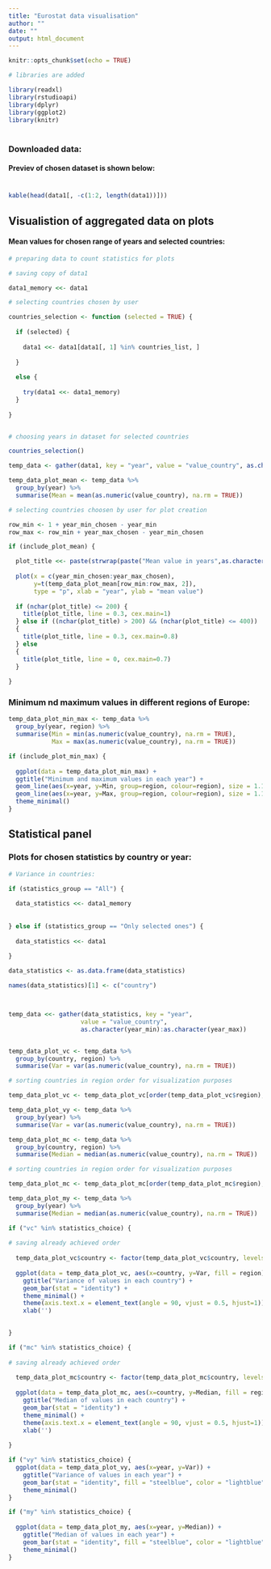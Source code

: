 ---
title: "Eurostat data visualisation"
author: ""
date: ""
output: html_document
---

```{r setup, include=FALSE}
knitr::opts_chunk$set(echo = TRUE)
```

```{r, include=FALSE}

# libraries are added 

library(readxl)
library(rstudioapi)
library(dplyr)
library(ggplot2)
library(knitr)
```

#
#
### Downloaded data:


#### Previev of chosen dataset is shown below:
#
#
```{r, echo=FALSE, fig.align='center'}

kable(head(data1[, -c(1:2, length(data1))]))

```

## Visualistion of aggregated data on plots

#### Mean values for chosen range of years and selected countries:

```{r, include=FALSE}

# preparing data to count statistics for plots

# saving copy of data1

data1_memory <<- data1

# selecting countries chosen by user

countries_selection <- function (selected = TRUE) {
  
  if (selected) {
    
    data1 <<- data1[data1[, 1] %in% countries_list, ]
    
  }
  
  else {
    
    try(data1 <<- data1_memory)
  }
  
}


# choosing years in dataset for selected countries

countries_selection()

temp_data <- gather(data1, key = "year", value = "value_country", as.character(year_min):as.character(year_max))

temp_data_plot_mean <- temp_data %>%
  group_by(year) %>%
  summarise(Mean = mean(as.numeric(value_country), na.rm = TRUE))
```


```{r, echo = FALSE, fig.align='center', fig.height=8, fig.width=9}

# selecting countries choosen by user for plot creation

row_min <- 1 + year_min_chosen - year_min
row_max <- row_min + year_max_chosen - year_min_chosen

if (include_plot_mean) {

  plot_title <<- paste(strwrap(paste("Mean value in years",as.character(year_min_chosen), "-", as.character(year_max_chosen), "in  countires:", toString(countries_list)), width = 120), collapse="\n")
  
  plot(x = c(year_min_chosen:year_max_chosen),
       y=t(temp_data_plot_mean[row_min:row_max, 2]), 
       type = "p", xlab = "year", ylab = "mean value")
  
  if (nchar(plot_title) <= 200) {
    title(plot_title, line = 0.3, cex.main=1)
  } else if ((nchar(plot_title) > 200) && (nchar(plot_title) <= 400)) 
  {
    title(plot_title, line = 0.3, cex.main=0.8) 
  } else 
  {
    title(plot_title, line = 0, cex.main=0.7)
  }
  
}

```


### Minimum nd maximum values in different regions of Europe:



```{r, include=FALSE}

temp_data_plot_min_max <- temp_data %>%
  group_by(year, region) %>%
  summarise(Min = min(as.numeric(value_country), na.rm = TRUE),
            Max = max(as.numeric(value_country), na.rm = TRUE))

```

```{r, echo = FALSE, fig.align='center', fig.width=8, fig.height=5}

if (include_plot_min_max) {
  
  ggplot(data = temp_data_plot_min_max) + 
  ggtitle("Minimum and maximum values in each year") +
  geom_line(aes(x=year, y=Min, group=region, colour=region), size = 1.1, linetype = "dashed") + 
  geom_line(aes(x=year, y=Max, group=region, colour=region), size = 1.1) +
  theme_minimal()
}
```



## Statistical panel

### Plots for chosen statistics by country or year:

```{r, include=FALSE}

# Variance in countries:

if (statistics_group == "All") {
  
  data_statistics <<- data1_memory
  
  
} else if (statistics_group == "Only selected ones") {
  
  data_statistics <<- data1
  
}

data_statistics <- as.data.frame(data_statistics)

names(data_statistics)[1] <- c("country")



temp_data <<- gather(data_statistics, key = "year",
                    value = "value_country",
                    as.character(year_min):as.character(year_max))


temp_data_plot_vc <- temp_data %>%
  group_by(country, region) %>%
  summarise(Var = var(as.numeric(value_country), na.rm = TRUE))

# sorting countries in region order for visualization purposes

temp_data_plot_vc <- temp_data_plot_vc[order(temp_data_plot_vc$region),]

temp_data_plot_vy <- temp_data %>%
  group_by(year) %>%
  summarise(Var = var(as.numeric(value_country), na.rm = TRUE))

temp_data_plot_mc <- temp_data %>%
  group_by(country, region) %>%
  summarise(Median = median(as.numeric(value_country), na.rm = TRUE))

# sorting countries in region order for visualization purposes

temp_data_plot_mc <- temp_data_plot_mc[order(temp_data_plot_mc$region),]

temp_data_plot_my <- temp_data %>%
  group_by(year) %>%
  summarise(Median = median(as.numeric(value_country), na.rm = TRUE))

```

```{r, echo=FALSE, fig.align='center', fig.width=8, fig.height=5}


if ("vc" %in% statistics_choice) {
  
# saving already achieved order
  
  temp_data_plot_vc$country <- factor(temp_data_plot_vc$country, levels = temp_data_plot_vc$country)
  
  ggplot(data = temp_data_plot_vc, aes(x=country, y=Var, fill = region)) + 
    ggtitle("Variance of values in each country") +
    geom_bar(stat = "identity") + 
    theme_minimal() +
    theme(axis.text.x = element_text(angle = 90, vjust = 0.5, hjust=1)) +
    xlab('')

  
} 

if ("mc" %in% statistics_choice) {
  
# saving already achieved order
  
  temp_data_plot_mc$country <- factor(temp_data_plot_mc$country, levels = temp_data_plot_mc$country)
  
  ggplot(data = temp_data_plot_mc, aes(x=country, y=Median, fill = region)) + 
    ggtitle("Median of values in each country") +
    geom_bar(stat = "identity") + 
    theme_minimal() +
    theme(axis.text.x = element_text(angle = 90, vjust = 0.5, hjust=1)) +
    xlab('')
  
} 

if ("vy" %in% statistics_choice) {
  ggplot(data = temp_data_plot_vy, aes(x=year, y=Var)) + 
    ggtitle("Variance of values in each year") +
    geom_bar(stat = "identity", fill = "steelblue", color = "lightblue") + 
    theme_minimal()
} 

if ("my" %in% statistics_choice) {
  
  ggplot(data = temp_data_plot_my, aes(x=year, y=Median)) +
    ggtitle("Median of values in each year") +
    geom_bar(stat = "identity", fill = "steelblue", color = "lightblue") + 
    theme_minimal()
}


```



